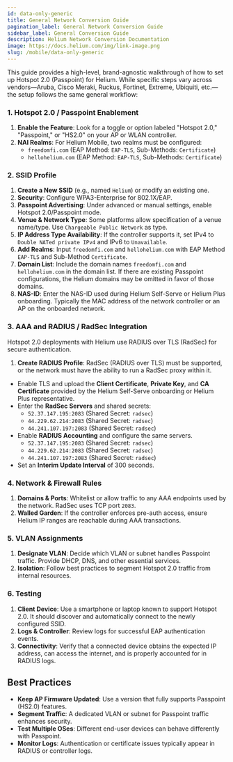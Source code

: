 ```yaml
---
id: data-only-generic
title: General Network Conversion Guide
pagination_label: General Network Conversion Guide
sidebar_label: General Conversion Guide
description: Helium Network Conversion Documentation
image: https://docs.helium.com/img/link-image.png
slug: /mobile/data-only-generic
---
```


This guide provides a high-level, brand-agnostic walkthrough of how to set up Hotspot 2.0
(Passpoint) for Helium. While specific steps vary across vendors—Aruba, Cisco Meraki, Ruckus,
Fortinet, Extreme, Ubiquiti, etc.—the setup follows the same general workflow:

### 1. Hotspot 2.0 / Passpoint Enablement

1. **Enable the Feature**: Look for a toggle or option labeled "Hotspot 2.0," "Passpoint," or
   "HS2.0" on your AP or WLAN controller.
2. **NAI Realms**: For Helium Mobile, two realms must be configured:
   - `freedomfi.com` (EAP Method: `EAP-TLS`, Sub-Methods: `Certificate`)
   - `hellohelium.com` (EAP Method: `EAP-TLS`, Sub-Methods: `Certificate`)

### 2. SSID Profile

1. **Create a New SSID** (e.g., named `Helium`) or modify an existing one.
2. **Security**: Configure WPA3-Enterprise for 802.1X/EAP.
3. **Passpoint Advertising**: Under advanced or manual settings, enable Hotspot 2.0/Passpoint mode.
4. **Venue & Network Type**: Some platforms allow specification of a venue name/type. Use
   `Chargeable Public Network` as type.
5. **IP Address Type Availability**: If the controller supports it, set IPv4 to
   `Double NATed private IPv4` and IPv6 to `Unavailable`.
6. **Add Realms**: Input `freedomfi.com` and `hellohelium.com` with EAP Method `EAP-TLS` and
   Sub-Method `Certificate`.
7. **Domain List**: Include the domain names `freedomfi.com` and `hellohelium.com` in the domain
   list. If there are existing Passpoint configurations, the Helium domains may be omitted in favor
   of those domains.
8. **NAS-ID**: Enter the NAS-ID used during Helium Self-Serve or Helium Plus onboarding. Typically
   the MAC address of the network controller or an AP on the onboarded network.

### 3. AAA and RADIUS / RadSec Integration

Hotspot 2.0 deployments with Helium use RADIUS over TLS (RadSec) for secure authentication.

1. **Create RADIUS Profile**: RadSec (RADIUS over TLS) must be supported, or the network must have
   the ability to run a RadSec proxy within it.

- Enable TLS and upload the **Client Certificate**, **Private Key**, and **CA Certificate** provided
  by the Helium Self-Serve onboarding or Helium Plus representative.
- Enter the **RadSec Servers** and shared secrets:
  - `52.37.147.195:2083` (Shared Secret: `radsec`)
  - `44.229.62.214:2083` (Shared Secret: `radsec`)
  - `44.241.107.197:2083` (Shared Secret: `radsec`)
- Enable **RADIUS Accounting** and configure the same servers.
  - `52.37.147.195:2083` (Shared Secret: `radsec`)
  - `44.229.62.214:2083` (Shared Secret: `radsec`)
  - `44.241.107.197:2083` (Shared Secret: `radsec`)
- Set an **Interim Update Interval** of 300 seconds.

### 4. Network & Firewall Rules

1. **Domains & Ports**: Whitelist or allow traffic to any AAA endpoints used by the network. RadSec
   uses TCP port `2083`.
2. **Walled Garden**: If the controller enforces pre-auth access, ensure Helium IP ranges are
   reachable during AAA transactions.

### 5. VLAN Assignments

1. **Designate VLAN**: Decide which VLAN or subnet handles Passpoint traffic. Provide DHCP, DNS, and
   other essential services.
2. **Isolation**: Follow best practices to segment Hotspot 2.0 traffic from internal resources.

### 6. Testing

1. **Client Device**: Use a smartphone or laptop known to support Hotspot 2.0. It should discover
   and automatically connect to the newly configured SSID.
2. **Logs & Controller**: Review logs for successful EAP authentication events.
3. **Connectivity**: Verify that a connected device obtains the expected IP address, can access the
   internet, and is properly accounted for in RADIUS logs.

## Best Practices

- **Keep AP Firmware Updated**: Use a version that fully supports Passpoint (HS2.0) features.
- **Segment Traffic**: A dedicated VLAN or subnet for Passpoint traffic enhances security.
- **Test Multiple OSes**: Different end-user devices can behave differently with Passpoint.
- **Monitor Logs**: Authentication or certificate issues typically appear in RADIUS or controller
  logs.
